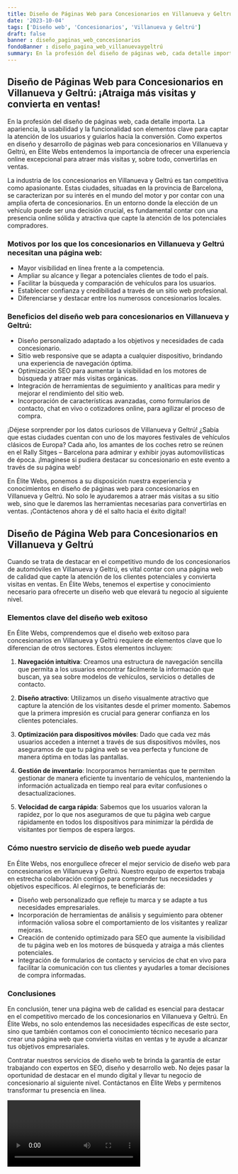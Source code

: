 ```yaml
---
title: Diseño de Páginas Web para Concesionarios en Villanueva y Geltrú
date: '2023-10-04'
tags: ['Diseño web', 'Concesionarios', 'Villanueva y Geltrú']
draft: false
banner : diseño_paginas_web_concesionarios
fondoBanner : diseño_pagina_web_villanuevaygeltrú
summary: En la profesión del diseño de páginas web, cada detalle importa. La apariencia, la usabilidad y la funcionalidad son elementos clave para captar la atención de los usuarios y guiarlos hacia la conversión. Como expertos en diseño y desarrollo de páginas web para concesionarios en Villanueva y Geltrú, en Élite Webs entendemos la importancia de ofrecer una experiencia online excepcional para atraer más visitas y, sobre todo, convertirlas en ventas.
---
```


## Diseño de Páginas Web para Concesionarios en Villanueva y Geltrú: ¡Atraiga más visitas y convierta en ventas!

En la profesión del diseño de páginas web, cada detalle importa. La apariencia, la usabilidad y la funcionalidad son elementos clave para captar la atención de los usuarios y guiarlos hacia la conversión. Como expertos en diseño y desarrollo de páginas web para concesionarios en Villanueva y Geltrú, en Élite Webs entendemos la importancia de ofrecer una experiencia online excepcional para atraer más visitas y, sobre todo, convertirlas en ventas.

La industria de los concesionarios en Villanueva y Geltrú es tan competitiva como apasionante. Estas ciudades, situadas en la provincia de Barcelona, se caracterizan por su interés en el mundo del motor y por contar con una amplia oferta de concesionarios. En un entorno donde la elección de un vehículo puede ser una decisión crucial, es fundamental contar con una presencia online sólida y atractiva que capte la atención de los potenciales compradores. 

### Motivos por los que los concesionarios en Villanueva y Geltrú necesitan una página web:

- Mayor visibilidad en línea frente a la competencia.
- Ampliar su alcance y llegar a potenciales clientes de todo el país.
- Facilitar la búsqueda y comparación de vehículos para los usuarios.
- Establecer confianza y credibilidad a través de un sitio web profesional.
- Diferenciarse y destacar entre los numerosos concesionarios locales.

### Beneficios del diseño web para concesionarios en Villanueva y Geltrú:

- Diseño personalizado adaptado a los objetivos y necesidades de cada concesionario.
- Sitio web responsive que se adapta a cualquier dispositivo, brindando una experiencia de navegación óptima.
- Optimización SEO para aumentar la visibilidad en los motores de búsqueda y atraer más visitas orgánicas.
- Integración de herramientas de seguimiento y analíticas para medir y mejorar el rendimiento del sitio web.
- Incorporación de características avanzadas, como formularios de contacto, chat en vivo o cotizadores online, para agilizar el proceso de compra.

¡Déjese sorprender por los datos curiosos de Villanueva y Geltrú! ¿Sabía que estas ciudades cuentan con uno de los mayores festivales de vehículos clásicos de Europa? Cada año, los amantes de los coches retro se reúnen en el Rally Sitges – Barcelona para admirar y exhibir joyas automovilísticas de época. ¡Imagínese si pudiera destacar su concesionario en este evento a través de su página web!

En Élite Webs, ponemos a su disposición nuestra experiencia y conocimientos en diseño de páginas web para concesionarios en Villanueva y Geltrú. No solo le ayudaremos a atraer más visitas a su sitio web, sino que le daremos las herramientas necesarias para convertirlas en ventas. ¡Contáctenos ahora y dé el salto hacia el éxito digital!

<GifSeo />

<Cta />

## Diseño de Página Web para Concesionarios en Villanueva y Geltrú

Cuando se trata de destacar en el competitivo mundo de los concesionarios de automóviles en Villanueva y Geltrú, es vital contar con una página web de calidad que capte la atención de los clientes potenciales y convierta visitas en ventas. En Élite Webs, tenemos el expertise y conocimiento necesario para ofrecerte un diseño web que elevará tu negocio al siguiente nivel.

### Elementos clave del diseño web exitoso

En Élite Webs, comprendemos que el diseño web exitoso para concesionarios en Villanueva y Geltrú requiere de elementos clave que lo diferencian de otros sectores. Estos elementos incluyen:

1. **Navegación intuitiva**: Creamos una estructura de navegación sencilla que permita a los usuarios encontrar fácilmente la información que buscan, ya sea sobre modelos de vehículos, servicios o detalles de contacto.

2. **Diseño atractivo**: Utilizamos un diseño visualmente atractivo que capture la atención de los visitantes desde el primer momento. Sabemos que la primera impresión es crucial para generar confianza en los clientes potenciales.

3. **Optimización para dispositivos móviles**: Dado que cada vez más usuarios acceden a internet a través de sus dispositivos móviles, nos aseguramos de que tu página web se vea perfecta y funcione de manera óptima en todas las pantallas.

4. **Gestión de inventario**: Incorporamos herramientas que te permiten gestionar de manera eficiente tu inventario de vehículos, manteniendo la información actualizada en tiempo real para evitar confusiones o desactualizaciones.

5. **Velocidad de carga rápida**: Sabemos que los usuarios valoran la rapidez, por lo que nos aseguramos de que tu página web cargue rápidamente en todos los dispositivos para minimizar la pérdida de visitantes por tiempos de espera largos.

### Cómo nuestro servicio de diseño web puede ayudar

En Élite Webs, nos enorgullece ofrecer el mejor servicio de diseño web para concesionarios en Villanueva y Geltrú. Nuestro equipo de expertos trabaja en estrecha colaboración contigo para comprender tus necesidades y objetivos específicos. Al elegirnos, te beneficiarás de:

- Diseño web personalizado que refleje tu marca y se adapte a tus necesidades empresariales.
- Incorporación de herramientas de análisis y seguimiento para obtener información valiosa sobre el comportamiento de los visitantes y realizar mejoras.
- Creación de contenido optimizado para SEO que aumente la visibilidad de tu página web en los motores de búsqueda y atraiga a más clientes potenciales.
- Integración de formularios de contacto y servicios de chat en vivo para facilitar la comunicación con tus clientes y ayudarles a tomar decisiones de compra informadas.

### Conclusiones

En conclusión, tener una página web de calidad es esencial para destacar en el competitivo mercado de los concesionarios en Villanueva y Geltrú. En Élite Webs, no solo entendemos las necesidades específicas de este sector, sino que también contamos con el conocimiento técnico necesario para crear una página web que convierta visitas en ventas y te ayude a alcanzar tus objetivos empresariales.

Contratar nuestros servicios de diseño web te brinda la garantía de estar trabajando con expertos en SEO, diseño y desarrollo web. No dejes pasar la oportunidad de destacar en el mundo digital y llevar tu negocio de concesionario al siguiente nivel. Contáctanos en Élite Webs y permítenos transformar tu presencia en línea.

<Video />

<CtaBot job='Concesionarios' city='Villanueva y Geltrú'/>

<Gmaps query='Villanueva y Geltrú+españa+maps' />